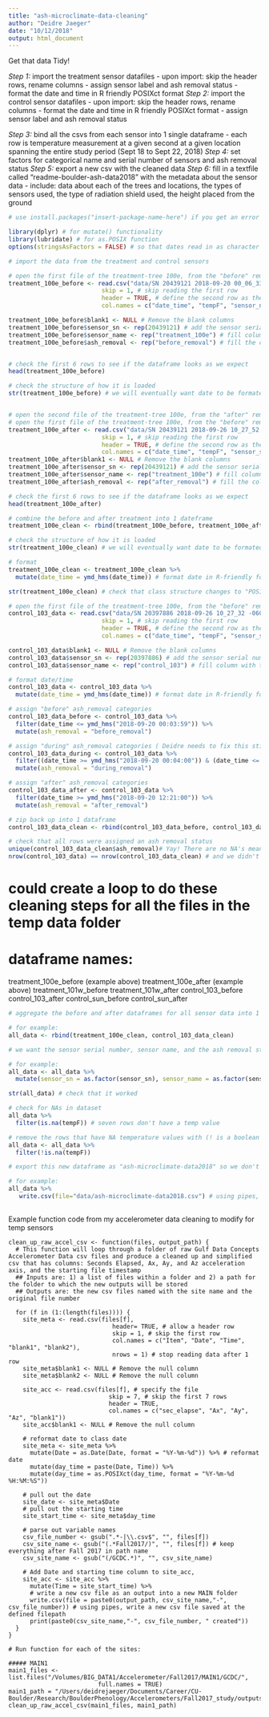 ```yaml
---
title: "ash-microclimate-data-cleaning"
author: "Deidre Jaeger"
date: "10/12/2018"
output: html_document
---
```


Get that data Tidy!

*Step 1:* import the treatment sensor datafiles
  - upon import: skip the header rows, rename columns
  - assign sensor label and ash removal status
  - format the date and time in R friendly POSIXct format
*Step 2:* import the control sensor datafiles
  - upon import: skip the header rows, rename columns
  - format the date and time in R friendly POSIXct format
  - assign sensor label and ash removal status

*Step 3:* bind all the csvs from each sensor into 1 single dataframe
   - each row is temperature measurement at a given second at a given location spanning the entire study          period (Sept 18 to Sept 22, 2018)
*Step 4:* set factors for categorical name and serial number of sensors and ash removal status
*Step 5:* export a new csv with the cleaned data
*Step 6:* fill in a textfile called "readme-boulder-ash-data2018" with the metadata about the sensor data
            - include: data about each of the trees and locations, the types of sensors used, the type of radiation shield used, the height placed from the ground


 
```r
# use install.packages("insert-package-name-here") if you get an error message that says "there is no package called ....x...."

library(dplyr) # for mutate() functionality
library(lubridate) # for as.POSIX function
options(stringsAsFactors = FALSE) # so that dates read in as character strings not factors (factors are troublesome for converting to dates)
```
 
```r

# import the data from the treatment and control sensors

# open the first file of the treatment-tree 100e, from the "before" removal
treatment_100e_before <- read.csv("data/SN 20439121 2018-09-20 00_06_33 -0600.csv", # define the file name
                          skip = 1, # skip reading the first row
                          header = TRUE, # define the second row as the header
                          col.names = c("date_time", "tempF", "sensor_name", "ash_removal", "blank1",  "blank2")) # rename the columns

treatment_100e_before$blank1 <- NULL # Remove the blank columns
treatment_100e_before$sensor_sn <- rep(20439121) # add the sensor serial number
treatment_100e_before$sensor_name <- rep("treatment_100e") # fill column with the sensor name
treatment_100e_before$ash_removal <- rep("before_removal") # fill the column with the ash removal status


# check the first 6 rows to see if the dataframe looks as we expect
head(treatment_100e_before)

# check the structure of how it is loaded
str(treatment_100e_before) # we will eventually want date to be formated as date, but for now having number for temp and character for sensor name look good


# open the second file of the treatment-tree 100e, from the "after" removal
# open the first file of the treatment-tree 100e, from the "before" removal
treatment_100e_after <- read.csv("data/SN 20439121 2018-09-26 10_27_52 -0600.csv", # define the file name
                          skip = 1, # skip reading the first row
                          header = TRUE, # define the second row as the header
                          col.names = c("date_time", "tempF", "sensor_sn","sensor_name", "ash_removal", "blank1")) # rename the columns
treatment_100e_after$blank1 <- NULL # Remove the blank columns
treatment_100e_after$sensor_sn <- rep(20439121) # add the sensor serial number
treatment_100e_after$sensor_name <- rep("treatment_100e") # fill column with the sensor name
treatment_100e_after$ash_removal <- rep("after_removal") # fill the column with the ash removal status

# check the first 6 rows to see if the dataframe looks as we expect
head(treatment_100e_after)

# combine the before and after treatment into 1 dateframe
treatment_100e_clean <- rbind(treatment_100e_before, treatment_100e_after)

# check the structure of how it is loaded
str(treatment_100e_clean) # we will eventually want date to be formated as date

# format 
treatment_100e_clean <- treatment_100e_clean %>% 
  mutate(date_time = ymd_hms(date_time)) # format date in R-friendly format

str(treatment_100e_clean) # check that class structure changes to "POSIXct"

```


```r
# open the first file of the treatment-tree 100e, from the "before" removal
control_103_data <- read.csv("data/SN 20397886 2018-09-26 10_27_32 -0600.csv", # define the file name
                          skip = 1, # skip reading the first row
                          header = TRUE, # define the second row as the header
                          col.names = c("date_time", "tempF", "sensor_sn","sensor_name", "ash_removal", "blank1")) # rename the columns

control_103_data$blank1 <- NULL # Remove the blank columns
control_103_data$sensor_sn <- rep(20397886) # add the sensor serial number
control_103_data$sensor_name <- rep("control_103") # fill column with the sensor name

# format date/time
control_103_data <- control_103_data %>% 
  mutate(date_time = ymd_hms(date_time)) # format date in R-friendly format

# assign "before" ash_removal categories
control_103_data_before <- control_103_data %>% 
  filter(date_time <= ymd_hms("2018-09-20 00:03:59")) %>% 
  mutate(ash_removal = "before_removal")

# assign "during" ash_removal categories ( Deidre needs to fix this still!)
control_103_data_during <- control_103_data %>% 
  filter((date_time >= ymd_hms("2018-09-20 00:04:00")) & (date_time <= ymd_hms("2018-09-20 12:20:59"))) %>% 
  mutate(ash_removal = "during_removal")

# assign "after" ash_removal categories
control_103_data_after <- control_103_data %>% 
  filter(date_time >= ymd_hms("2018-09-20 12:21:00")) %>% 
  mutate(ash_removal = "after_removal")

# zip back up into 1 dataframe
control_103_data_clean <- rbind(control_103_data_before, control_103_data_during, control_103_data_after)

# check that all rows were assigned an ash removal status
unique(control_103_data_clean$ash_removal)# Yay! There are no NA's meaning we captured all the rows
nrow(control_103_data) == nrow(control_103_data_clean) # and we didn't lose any rows!
```



# could create a loop to do these cleaning steps for all the files in the temp data folder
# dataframe names:
treatment_100e_before (example above)
treatment_100e_after (example above)
treatment_101w_before
treatment_101w_after
control_103_before 
control_103_after 
control_sun_before 
control_sun_after 

```r

# aggregate the before and after dataframes for all sensor data into 1 dataframe (best practice for tidy analyses)

# for example:
all_data <- rbind(treatment_100e_clean, control_103_data_clean)

```
 
```r
# we want the sensor serial number, sensor name, and the ash removal status columns to be categorical factors, rather than text characters

# for example:
all_data <- all_data %>% 
  mutate(sensor_sn = as.factor(sensor_sn), sensor_name = as.factor(sensor_name), ash_removal = as.factor(ash_removal))

str(all_data) # check that it worked
```

```r

# check for NAs in dataset
all_data %>% 
  filter(is.na(tempF)) # seven rows don't have a temp value

# remove the rows that have NA temperature values with (! is a boolean operator and means "is not equal to"
all_data <- all_data %>% 
  filter(!is.na(tempF))
```

```r
# export this new dataframe as "ash-microclimate-data2018" so we don't have to rebuild it each time we want to work with it, or we can send it someone over email

# for example: 
all_data %>% 
   write.csv(file="data/ash-microclimate-data2018.csv") # using pipes, write a new csv file saved at the defined filepath
  
```






Example function code from my accelerometer data cleaning to modify for temp sensors

```r-example-for-loop-data-loading

clean_up_raw_accel_csv <- function(files, output_path) {
  # This function will loop through a folder of raw Gulf Data Concepts Accelerometer Data csv files and produce a cleaned up and simplified csv that has columns: Seconds Elapsed, Ax, Ay, and Az acceleration axis, and the starting file timestamp
  ## Inputs are: 1) a list of files within a folder and 2) a path for the folder to which the new outputs will be stored
  ## Outputs are: the new csv files named with the site name and the original file number
  
  for (f in (1:(length(files)))) {
    site_meta <- read.csv(files[f], 
                             header= TRUE, # allow a header row
                             skip = 1, # skip the first row
                             col.names = c("Item", "Date", "Time", "blank1", "blank2"),
                             nrows = 1) # stop reading data after 1 row
    site_meta$blank1 <- NULL # Remove the null column
    site_meta$blank2 <- NULL # Remove the null column
    
    site_acc <- read.csv(files[f], # specify the file
                            skip = 7, # skip the first 7 rows
                            header = TRUE,
                            col.names = c("sec_elapse", "Ax", "Ay", "Az", "blank1"))
    site_acc$blank1 <- NULL # Remove the null column
    
    # reformat date to class date
    site_meta <- site_meta %>% 
      mutate(Date = as.Date(Date, format = "%Y-%m-%d")) %>% # reformat date
      mutate(day_time = paste(Date, Time)) %>% 
      mutate(day_time = as.POSIXct(day_time, format = "%Y-%m-%d %H:%M:%S"))
    
    # pull out the date
    site_date <- site_meta$Date
    # pull out the starting time
    site_start_time <- site_meta$day_time
    
    # parse out variable names
    csv_file_number <- gsub(".*-|\\.csv$", "", files[f])
    csv_site_name <- gsub("(.*Fall2017/)", "", files[f]) # keep everything after Fall 2017 in path name
    csv_site_name <- gsub("(/GCDC.*)", "", csv_site_name) 
    
    # Add Date and starting time column to site_acc, 
    site_acc <- site_acc %>% 
      mutate(Time = site_start_time) %>% 
      # write a new csv file as an output into a new MAIN folder
      write.csv(file = paste0(output_path, csv_site_name,"-", csv_file_number)) # using pipes, write a new csv file saved at the defined filepath
      print(paste0(csv_site_name,"-", csv_file_number, " created"))
  }
}

```
 
```r-use-function-data-loading
# Run function for each of the sites:

##### MAIN1
main1_files <- list.files("/Volumes/BIG_DATA1/Accelerometer/Fall2017/MAIN1/GCDC/",
                         full.names = TRUE)
main1_path = "/Users/deidrejaeger/Documents/Career/CU-Boulder/Research/BoulderPhenology/Accelerometers/Fall2017_study/outputs/main1/"
clean_up_raw_accel_csv(main1_files, main1_path)
```

 